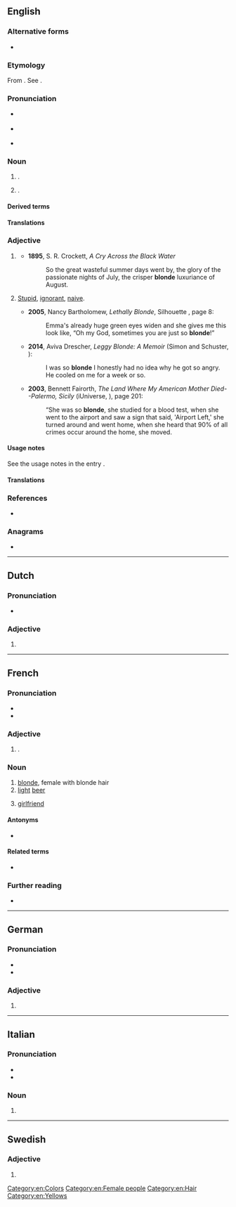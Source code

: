 ==English==

===Alternative forms===
* {{l|en|blond}}

===Etymology===
From {{der|en|frm|-}} {{m|fr|blonde|g=f}}. See {{m|en|blond}}.

===Pronunciation===
* {{a|RP}} {{IPA|en|/blɒnd/}}
* {{a|US}} {{IPA|en|/blɑnd/}}
* {{rhymes|en|ɒnd}}

===Noun===
{{en-noun}}

# {{alternative form of|en|blond|nodot=1}} {{gloss|person of fair hair}}. {{qualifier|Used especially of a woman. See the usage notes in the entry ''[[blond]]''.}}
# {{alternative form of|en|blond|nodot=1}} {{gloss|[[pale]] [[golden]] [[brown]] [[color]]}}.
#: {{color panel|F8E8A7}}

====Derived terms====
{{der3|en|
|blonde bombshell
|atomic blonde
|bottle blonde
|dirty blonde
|dumb blonde
|honey blonde
|peroxide blonde
|strawberry blonde
|titanium blonde
}}

====Translations====
{{trans-see|blond}}

===Adjective===
{{en-adj|er|more}}

# {{lb|en|especially|of a|woman}} {{alternative form of|en|blond}}
#* '''1895''', S. R. Crockett, ''A Cry Across the Black Water''
#*: So the great wasteful summer days went by, the glory of the passionate nights of July, the crisper '''blonde''' luxuriance of August.
# {{lb|en|especially|of a|woman|offensive}} [[stupid|Stupid]], [[ignorant]], [[naive]].
#* '''2005''', Nancy Bartholomew, ''Lethally Blonde'', Silhouette {{ISBN|9781552543771}}, page 8:
#*: Emma&#39;s already huge green eyes widen and she gives me this look like, “Oh my God, sometimes you are just so '''blonde'''!”
#* '''2014''', Aviva Drescher, ''Leggy Blonde: A Memoir'' (Simon and Schuster, {{ISBN|9781476722153}}):
#*: I was so '''blonde''' I honestly had no idea why he got so angry. He cooled on me for a week or so.
#* '''2003''', Bennett Fairorth, ''The Land Where My American Mother Died--Palermo, Sicily'' (iUniverse, {{ISBN|9780595279388}}), page 201:
#*: “She was so '''blonde''', she studied for a blood test, when she went to the airport and saw a sign that said, &#39;Airport Left,&#39; she turned around and went home, when she heard that 90% of all crimes occur around the home, she moved.

====Usage notes====
See the usage notes in the entry {{m|en|blond}}.

====Translations====
{{trans-see|blond}}

===References===
* {{R:Lexico}}

===Anagrams===
* {{anagrams|en|a=bdelno|Bolden|bolden|bolned}}

[[Category:en:Colors]]
[[Category:en:Female people]]
[[Category:en:Hair]]
[[Category:en:Yellows]]

----

==Dutch==

===Pronunciation===
* {{audio|nl|Nl-blonde.ogg|Audio}}

===Adjective===
{{head|nl|adjective form}}

# {{nl-adj form of|infl|blond}}

----

==French==

===Pronunciation===
* {{fr-IPA}}
* {{audio|fr|LL-Q150 (fra)-WikiLucas00-blonde.wav|Audio}}

===Adjective===
{{head|fr|adjective form}}

# {{feminine singular of|fr|blond}}.

===Noun===
{{fr-noun|f}}

# [[blonde]], female with blonde hair
# [[light]] [[beer]]
# {{lb|fr|Canada|Quebec|Louisiana|informal}} [[girlfriend]]

====Antonyms====
* {{sense|girlfriend}} {{l|fr|chum}}

====Related terms====
* {{l|fr|bière blonde}}

===Further reading===
* {{R:TLFi}}

----

==German==

===Pronunciation===
* {{IPA|de|/ˈblɔndə/}}
* {{audio|de|De-blonde.ogg|Audio}}

===Adjective===
{{head|de|adjective form}}

# {{de-adj form of|blond}}

----

==Italian==

===Pronunciation===
* {{it-IPA|blónde}}
* {{rhymes|it|onde}}

===Noun===
{{head|it|noun form|g=f-p}}

# {{plural of|it|blonda}}

----

==Swedish==

===Adjective===
{{head|sv|adjective form}}

# {{sv-adj-form-abs-def-m|blond}}